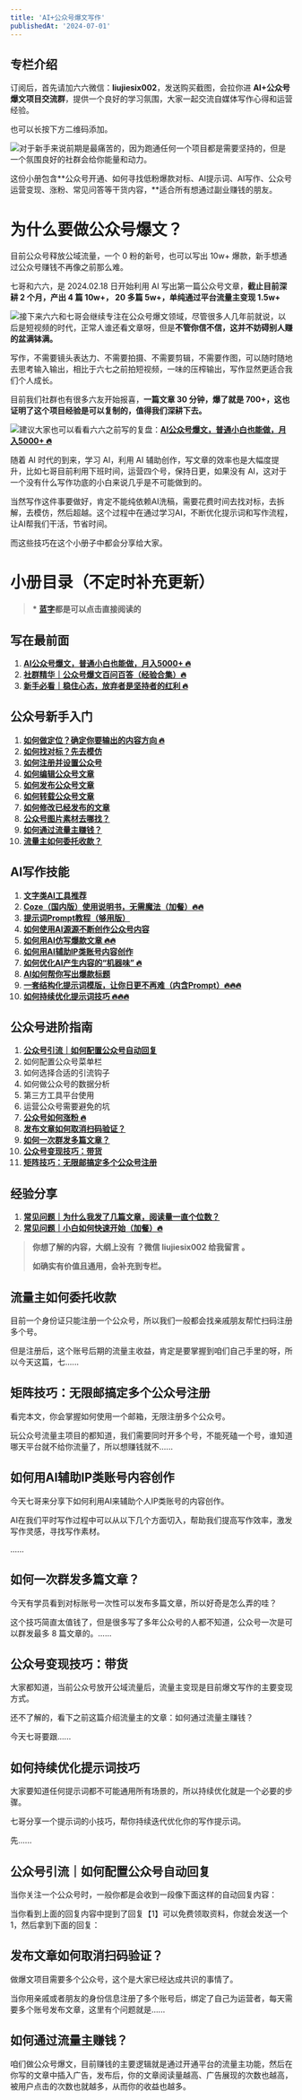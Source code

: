```yaml
---
title: 'AI+公众号爆文写作'
publishedAt: '2024-07-01'
---
```


## 专栏介绍

订阅后，首先请加六六微信：**liujiesix002**，发送购买截图，会拉你进 **AI+公众号爆文项目交流群**，提供一个良好的学习氛围，大家一起交流自媒体写作心得和运营经验。

也可以长按下方二维码添加。

![](https://static.xiaobot.net/file/2024-05-07/483549/7fdb07fded55f520e10afadade91db36.png)对于新手来说前期是最痛苦的，因为跑通任何一个项目都是需要坚持的，但是一个氛围良好的社群会给你能量和动力。

这份小册包含**公众号开通、如何寻找低粉爆款对标、AI提示词、AI写作、公众号运营变现、涨粉、常见问答等干货内容，**适合所有想通过副业赚钱的朋友。

**为什么要做公众号爆文？**
===============

目前公众号释放公域流量，一个 0 粉的新号，也可以写出 10w+ 爆款，新手想通过公众号赚钱不再像之前那么难。

七哥和六六，是 2024.02.18 日开始利用 AI 写出第一篇公众号文章，**截止目前深耕 2 个月，产出 4 篇 10w+， 20 多篇 5w+，单纯通过平台流量主变现 1.5w+**

![](https://static.xiaobot.net/file/2024-05-07/483549/7297d3b9689d4932525a2f82bbbaac3c.png)接下来六六和七哥会继续专注在公众号爆文领域，尽管很多人几年前就说，以后是短视频的时代，正常人谁还看文章呀，但是**不管你信不信，这并不妨碍别人赚的盆满钵满。**

写作，不需要镜头表达力、不需要拍摄、不需要剪辑，不需要作图，可以随时随地去思考输入输出，相比于六七之前拍短视频，一味的压榨输出，写作显然更适合我们个人成长。

目前我们社群也有很多六友开始报喜，**一篇文章 30 分钟，爆了就是 700+，这也证明了这个项目经验是可以复制的，值得我们深耕下去。**

![](https://static.xiaobot.net/file/2024-05-07/483549/0976b3b14e1ffcf56dffb86d7ab849aa.png)建议大家也可以看看六六之前写的复盘：[**AI公众号爆文，普通小白也能做，月入5000+ 🔥**](https://xiaobot.net/post/053c9e7f-b0d5-4319-a92a-a0603a827157)

随着 AI 时代的到来，学习 AI，利用 AI 辅助创作，写文章的效率也是大幅度提升，比如七哥目前利用下班时间，运营四个号，保持日更，如果没有 AI，这对于一个没有什么写作功底的小白来说几乎是不可能做到的。

当然写作这件事要做好，肯定不能纯依赖AI洗稿，需要花费时间去找对标，去拆解，去模仿，然后超越。这个过程中在通过学习AI，不断优化提示词和写作流程，让AI帮我们干活，节省时间。

而这些技巧在这个小册子中都会分享给大家。

**小册目录（不定时补充更新）**
=================


> **\*** [**蓝字**](https://xiaobot.net/post/053c9e7f-b0d5-4319-a92a-a0603a827157?refer=c237f02e-82b3-453e-af4c-79683a71bb26)**都是可以点击直接阅读的**

**写在最前面**
---------

1. [**AI公众号爆文，普通小白也能做，月入5000+ 🔥**](https://xiaobot.net/post/053c9e7f-b0d5-4319-a92a-a0603a827157)
2. [**社群精华｜公众号爆文百问百答（经验合集）🔥**](https://xiaobot.net/post/b074a17f-53b5-4c03-a7a9-79a338abcb18)
3. [**新手必看｜稳住心态，放弃者是坚持者的红利 🔥**](https://xiaobot.net/post/1b5e9172-3d24-4586-a722-d15661db29b8)

**公众号新手入门**
-----------

1. [**如何做定位？确定你要输出的内容方向 🔥**](https://xiaobot.net/post/d54bf9bd-38cb-4f7c-8815-cf6bd88257c5)
2. [**如何找对标？先去模仿**](https://xiaobot.net/post/ea7d5e73-37a0-4340-a44a-d88e7cc51bd4?refer=c237f02e-82b3-453e-af4c-79683a71bb26)
3. [**如何注册并设置公众号**](https://xiaobot.net/post/41d0f963-b218-4b95-bab6-61be3de905b2)
4. [**如何编辑公众号文章**](https://xiaobot.net/post/9537cce2-9a5e-4468-b209-ddde7efb4ad9)
5. [**如何发布公众号文章**](https://xiaobot.net/post/a5337fec-7570-43e3-9336-432c991a9b77)
6. [**如何转载公众号文章**](https://xiaobot.net/post/08fdbf09-aa0b-4b82-8a09-43abfd5623fc)
7. [**如何修改已经发布的文章**](https://xiaobot.net/post/9c5947de-db24-4a87-b1ef-c2a200587665)
8. [**公众号图片素材去哪找？**](https://xiaobot.net/post/fe763fa9-0828-4989-9259-46dfab9075c1)
9. [**如何通过流量主赚钱？**](https://xiaobot.net/post/cb436862-6eaf-4d20-905d-542d229aebf4)
10. [**流量主如何委托收款？**](https://xiaobot.net/post/88edd1cf-088a-4c6b-b51c-d4ab0950fa13)

**AI写作技能**
----------

1. [**文字类AI工具推荐**](https://xiaobot.net/post/04f1ff31-4dd4-4b3c-b921-110244797efc)
2. [**Coze（国内版）使用说明书，无需魔法（加餐）🔥🔥**](https://xiaobot.net/post/dc751c45-598c-4b18-8ff7-4f463eda2ec2)
3. [**提示词Prompt教程（够用版）**](https://xiaobot.net/post/c25f63e8-a26d-4223-b807-350efac699fc)
4. [**如何使用AI源源不断创作公众号内容**](https://xiaobot.net/post/c15c1821-5de7-494f-934a-917af0dac96c)
5. [**如何用AI仿写爆款文章 🔥🔥**](https://xiaobot.net/post/2f9ca8eb-e133-4315-966e-320f3f11fb83)
6. [**如何用AI辅助IP类账号内容创作**](https://xiaobot.net/post/65f409a9-0e9d-46d2-a82d-36eb8353cee0)
7. [**如何优化AI产生内容的“机器味” 🔥**](https://xiaobot.net/post/98d531ef-a74e-4d92-8735-b3549c27f4a1)
8. [**AI如何帮你写出爆款标题**](https://xiaobot.net/post/0254b7c7-f147-467b-9c06-3d6a46dc6014)
9. [**一套结构化提示词模版，让你日更不再难（内含Prompt）🔥🔥🔥**](https://xiaobot.net/post/2928d8c8-d824-4ae9-8858-4958ba5a083c)
10. [**如何持续优化提示词技巧 🔥🔥🔥**](https://xiaobot.net/post/8023bf18-00c7-4c5f-9841-71bb3f1eeee4)

**公众号进阶指南**
-----------

1. [**公众号引流｜如何配置公众号自动回复**](https://xiaobot.net/post/f17f8f95-c4ab-432f-9d63-681c5f5ea821)
2. 如何配置公众号菜单栏
3. 如何选择合适的引流钩子
4. 如何做公众号的数据分析
5. 第三方工具平台使用
6. 运营公众号需要避免的坑
7. [**公众号如何涨粉 🔥**](https://xiaobot.net/post/ce43b0b8-627e-4482-8574-6d75a25948c7)
8. [**发布文章如何取消扫码验证？**](https://xiaobot.net/post/d436e063-2f46-4437-8d84-5f314a0314bf)
9. [**如何一次群发多篇文章？**](https://xiaobot.net/post/13b21b5d-d429-4a62-900b-dd288c40d743)
10. [**公众号变现技巧：带货**](https://xiaobot.net/post/e299ce27-0967-4614-8998-81bc7fec29b0)
11. [**矩阵技巧：无限邮搞定多个公众号注册**](https://xiaobot.net/post/550b3306-c00a-492b-8405-b7163cae8246)

**经验分享**
--------

1. [**常见问题｜为什么我发了几篇文章，阅读量一直个位数？**](https://xiaobot.net/post/62f567dd-0fde-41d4-b315-9e4df4d2602f)
2. [**常见问题｜小白如何快速开始（加餐）🔥**](https://xiaobot.net/post/ba280da2-2f15-4109-9881-d84eb8897303)


> **你想了解的内容，大纲上没有 ？微信 liujiesix002 给我留言 。**
> 
> **如确实有价值且通用，会补充到专栏。**



## 流量主如何委托收款
目前一个身份证只能注册一个公众号，所以我们一般都会找亲戚朋友帮忙扫码注册多个号。

但是注册后，这个账号后期的流量主收益，肯定是要掌握到咱们自己手里的呀，所以今天这篇，七......

## 矩阵技巧：无限邮搞定多个公众号注册
看完本文，你会掌握如何使用一个邮箱，无限注册多个公众号。

玩公众号流量主项目的都知道，我们需要同时开多个号，不能死磕一个号，谁知道哪天平台就不给你流量了，所以想赚钱就不......

## 如何用AI辅助IP类账号内容创作
今天七哥来分享下如何利用AI来辅助个人IP类账号的内容创作。

AI在我们平时写作过程中可以从以下几个方面切入，帮助我们提高写作效率，激发写作灵感，寻找写作素材。

......

## 如何一次群发多篇文章？
今天有学员看到对标账号一次性可以发布多篇文章，所以好奇是怎么弄的哇？

这个技巧简直太值钱了，但是很多写了多年公众号的人都不知道，公众号一次是可以群发最多 8 篇文章的。......

## 公众号变现技巧：带货
大家都知道，当前公众号放开公域流量后，流量主变现是目前爆文写作的主要变现方式。

还不了解的，看下之前这篇介绍流量主的文章：如何通过流量主赚钱？

今天七哥要跟......

## 如何持续优化提示词技巧
大家要知道任何提示词都不可能通用所有场景的，所以持续优化就是一个必要的步骤。

七哥分享一个提示词的小技巧，帮你持续迭代优化你的写作提示词。

先......

## 公众号引流｜如何配置公众号自动回复
当你关注一个公众号时，一般你都是会收到一段像下面这样的自动回复内容：

当你看到上面的回复内容中提到了回复【1】可以免费领取资料，你就会发送一个1，然后拿到下面的回复：



## 发布文章如何取消扫码验证？
做爆文项目需要多个公众号，这个是大家已经达成共识的事情了。

当你用亲戚或者朋友的身份信息注册了多个账号后，绑定了自己为运营者，每天需要多个账号发布文章，这里有个问题就是......

## 如何通过流量主赚钱？
咱们做公众号爆文，目前赚钱的主要逻辑就是通过开通平台的流量主功能，然后在你写的文章中插入广告，发布后，你的文章阅读量越高、广告展现的次数也越高，被用户点击的次数也就越多，从而你的收益也越多。

